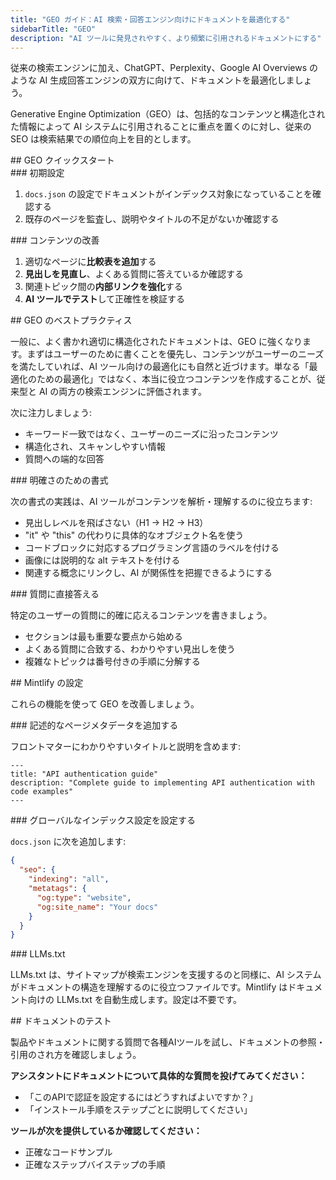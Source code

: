 ```yaml
---
title: "GEO ガイド：AI 検索・回答エンジン向けにドキュメントを最適化する"
sidebarTitle: "GEO"
description: "AI ツールに発見されやすく、より頻繁に引用されるドキュメントにする"
---
```


従来の検索エンジンに加え、ChatGPT、Perplexity、Google AI Overviews のような AI 生成回答エンジンの双方に向けて、ドキュメントを最適化しましょう。

Generative Engine Optimization（GEO）は、包括的なコンテンツと構造化された情報によって AI システムに引用されることに重点を置くのに対し、従来の SEO は検索結果での順位向上を目的とします。

<div id="geo-quickstart">
  ## GEO クイックスタート
</div>

<div id="initial-setup">
  ### 初期設定
</div>

1. `docs.json` の設定でドキュメントがインデックス対象になっていることを確認する
2. 既存のページを監査し、説明やタイトルの不足がないか確認する

<div id="content-improvements">
  ### コンテンツの改善
</div>

1. 適切なページに**比較表を追加**する
2. **見出しを見直し**、よくある質問に答えているか確認する
3. 関連トピック間の**内部リンクを強化**する
4. **AI ツールでテスト**して正確性を検証する

<div id="geo-best-practices">
  ## GEO のベストプラクティス
</div>

一般に、よく書かれ適切に構造化されたドキュメントは、GEO に強くなります。まずはユーザーのために書くことを優先し、コンテンツがユーザーのニーズを満たしていれば、AI ツール向けの最適化にも自然と近づけます。単なる「最適化のための最適化」ではなく、本当に役立つコンテンツを作成することが、従来型と AI の両方の検索エンジンに評価されます。

次に注力しましょう:

- キーワード一致ではなく、ユーザーのニーズに沿ったコンテンツ
- 構造化され、スキャンしやすい情報
- 質問への端的な回答

<div id="format-for-clarity">
  ### 明確さのための書式
</div>

次の書式の実践は、AI ツールがコンテンツを解析・理解するのに役立ちます:

- 見出しレベルを飛ばさない（H1 → H2 → H3）
- "it" や "this" の代わりに具体的なオブジェクト名を使う
- コードブロックに対応するプログラミング言語のラベルを付ける
- 画像には説明的な alt テキストを付ける
- 関連する概念にリンクし、AI が関係性を把握できるようにする

<div id="answer-questions-directly">
  ### 質問に直接答える
</div>

特定のユーザーの質問に的確に応えるコンテンツを書きましょう。

- セクションは最も重要な要点から始める
- よくある質問に合致する、わかりやすい見出しを使う
- 複雑なトピックは番号付きの手順に分解する

<div id="mintlify-configuration">
  ## Mintlify の設定
</div>

これらの機能を使って GEO を改善しましょう。

<div id="add-descriptive-page-metadata">
  ### 記述的なページメタデータを追加する
</div>

フロントマターにわかりやすいタイトルと説明を含めます:

```mdx
---
title: "API authentication guide"
description: "Complete guide to implementing API authentication with code examples"
---
```

<div id="configure-global-indexing-settings">
  ### グローバルなインデックス設定を設定する
</div>

`docs.json` に次を追加します:

```json
{
  "seo": {
    "indexing": "all",
    "metatags": {
      "og:type": "website",
      "og:site_name": "Your docs"
    }
  }
}
```

<div id="llmstxt">
  ### LLMs.txt
</div>

LLMs.txt は、サイトマップが検索エンジンを支援するのと同様に、AI システムがドキュメントの構造を理解するのに役立つファイルです。Mintlify はドキュメント向けの LLMs.txt を自動生成します。設定は不要です。

<div id="testing-your-documentation">
  ## ドキュメントのテスト
</div>

製品やドキュメントに関する質問で各種AIツールを試し、ドキュメントの参照・引用のされ方を確認しましょう。

**アシスタントにドキュメントについて具体的な質問を投げてみてください：**

- 「このAPIで認証を設定するにはどうすればよいですか？」
- 「インストール手順をステップごとに説明してください」

**ツールが次を提供しているか確認してください：**

- 正確なコードサンプル
- 正確なステップバイステップの手順
